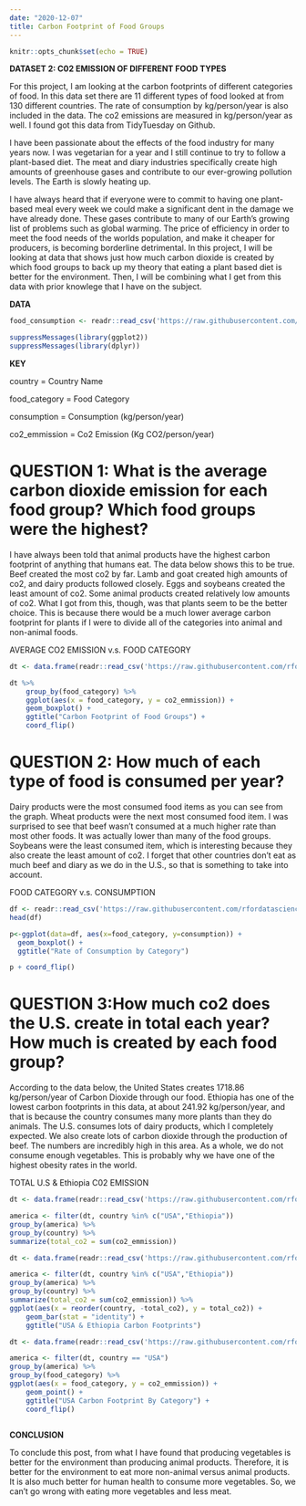```yaml
---
date: "2020-12-07"
title: Carbon Footprint of Food Groups 
---
```

```r
knitr::opts_chunk$set(echo = TRUE)
```


**DATASET 2: C02 EMISSION OF DIFFERENT FOOD TYPES**

For this project, I am looking at the carbon footprints of different categories of food. In this data set there are 11 different types of food looked at from 130 different countries. The rate of consumption by kg/person/year is also included in the data. The co2 emissions are measured in kg/person/year as well. I found got this data from TidyTuesday on Github.

I have been passionate about the effects of the food industry for many years now. I was vegetarian for a year and I still continue to try to follow a plant-based diet. The meat and diary industries specifically create high amounts of greenhouse gases and contribute to our ever-growing pollution levels. The Earth is slowly heating up. 

I have always heard that if everyone were to commit to having one plant-based meal every week we could make a significant dent in the damage we have already done. These gases contribute to many of our Earth's growing list of problems such as global warming. The price of efficiency in order to meet the food needs of the worlds population, and make it cheaper for producers, is becoming borderline detrimental. In this project, I will be looking at data that shows just how much carbon dioxide is created by which food groups to back up my theory that eating a plant based diet is better for the environment. Then, I will be combining what I get from this data with prior knowlege that I have on the subject. 

**DATA**
```r
food_consumption <- readr::read_csv('https://raw.githubusercontent.com/rfordatascience/tidytuesday/master/data/2020/2020-02-18/food_consumption.csv')
```
```r
suppressMessages(library(ggplot2))
suppressMessages(library(dplyr))
```

**KEY**

country = Country Name

food_category = Food Category

consumption = Consumption (kg/person/year)

co2_emmission	 = Co2 Emission (Kg CO2/person/year)


# QUESTION 1: What is the average carbon dioxide emission for each food group? Which food groups were the highest?

I have always been told that animal products have the highest carbon footprint of anything that humans eat. The data below shows this to be true. Beef created the most co2 by far. Lamb and goat created high amounts of co2, and dairy products followed closely. Eggs and soybeans created the least amount of co2. Some animal products created relatively low amounts of co2. What I got from this, though, was that plants seem to be the better choice. This is because there would be a much lower average carbon footprint for plants if I were to divide all of the categories into animal and non-animal foods. 

AVERAGE CO2 EMISSION v.s. FOOD CATEGORY
```r
dt <- data.frame(readr::read_csv('https://raw.githubusercontent.com/rfordatascience/tidytuesday/master/data/2020/2020-02-18/food_consumption.csv'))

dt %>%
    group_by(food_category) %>%
    ggplot(aes(x = food_category, y = co2_emmission)) +
    geom_boxplot() +
    ggtitle("Carbon Footprint of Food Groups") +
    coord_flip()
```

# QUESTION 2: How much of each type of food is consumed per year? 

Dairy products were the most consumed food items as you can see from the graph. Wheat products were the next most consumed food item. I was surprised to see that beef wasn't consumed at a much higher rate than most other foods. It was actually lower than many of the food groups. Soybeans were the least consumed item, which is interesting because they also create the least amount of co2. I forget that other countries don't eat as much beef and diary as we do in the U.S., so that is something to take into account. 

FOOD CATEGORY v.s. CONSUMPTION
```r
df <- readr::read_csv('https://raw.githubusercontent.com/rfordatascience/tidytuesday/master/data/2020/2020-02-18/food_consumption.csv')
head(df)

p<-ggplot(data=df, aes(x=food_category, y=consumption)) +
  geom_boxplot() +
  ggtitle("Rate of Consumption by Category")

p + coord_flip()
```

# QUESTION 3:How much co2 does the U.S. create in total each year? How much is created by each food group?

According to the data below, the United States creates 1718.86 kg/person/year of Carbon Dioxide through our food. Ethiopia has one of the lowest carbon footprints in this data, at about 241.92 kg/person/year, and that is because the country consumes many more plants than they do animals. The U.S. consumes lots of dairy products, which I completely expected. We also create lots of carbon dioxide through the production of beef. The numbers are incredibly high in this area. As a whole, we do not consume enough vegetables. This is probably why we have one of the highest obesity rates in the world. 

TOTAL U.S & Ethiopia C02 EMISSION 
```r
dt <- data.frame(readr::read_csv('https://raw.githubusercontent.com/rfordatascience/tidytuesday/master/data/2020/2020-02-18/food_consumption.csv'))

america <- filter(dt, country %in% c("USA","Ethiopia")) 
group_by(america) %>%
group_by(country) %>%
summarize(total_co2 = sum(co2_emmission)) 
```

```r
dt <- data.frame(readr::read_csv('https://raw.githubusercontent.com/rfordatascience/tidytuesday/master/data/2020/2020-02-18/food_consumption.csv'))

america <- filter(dt, country %in% c("USA","Ethiopia")) 
group_by(america) %>%
group_by(country) %>%
summarize(total_co2 = sum(co2_emmission)) %>%
ggplot(aes(x = reorder(country, -total_co2), y = total_co2)) +
    geom_bar(stat = "identity") +
    ggtitle("USA & Ethiopia Carbon Footprints") 
```

```r
dt <- data.frame(readr::read_csv('https://raw.githubusercontent.com/rfordatascience/tidytuesday/master/data/2020/2020-02-18/food_consumption.csv'))

america <- filter(dt, country == "USA") 
group_by(america) %>%
group_by(food_category) %>%
ggplot(aes(x = food_category, y = co2_emmission)) +
    geom_point() +
    ggtitle("USA Carbon Footprint By Category") +
    coord_flip()
  
```



**CONCLUSION**

To conclude this post, from what I have found that producing vegetables is better for the environment than producing animal products. Therefore, it is better for the environment to eat more non-animal versus animal products. It is also much better for human health to consume more vegetables. So, we can't go wrong with eating more vegetables and less meat. 